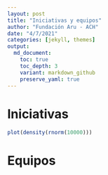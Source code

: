 ```yaml
---
layout: post
title: "Iniciativas y equipos"
author: "Fundación Aru - ACH"
date: "4/7/2021"
categories: [jekyll, themes]
output: 
  md_document:
    toc: true
    toc_depth: 3
    variant: markdown_github
    preserve_yaml: true    
---
```


# Iniciativas

```r
plot(density(rnorm(10000)))
```


# Equipos